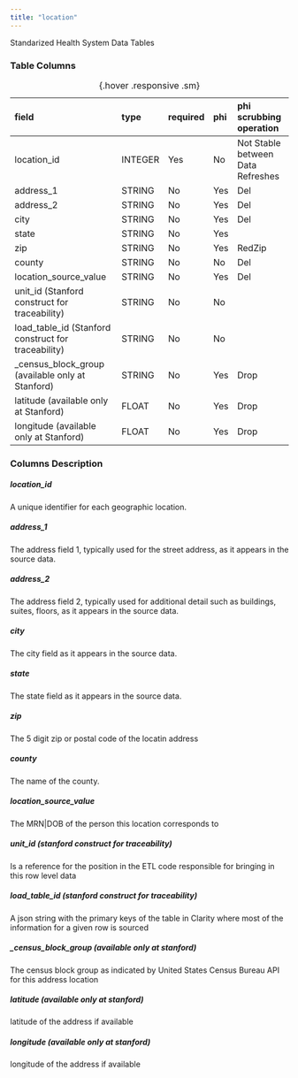 ```yaml
---
title: "location"
---
```


Standarized Health System Data Tables

### Table Columns

| field                                               | type    | required   | phi   | phi scrubbing operation   |
|:----------------------------------------------------|:--------|:-----------|:------|:--------------------------|
| location_id                                         | INTEGER | Yes        | No    | Not Stable between Data Refreshes                    |
| address_1                                           | STRING  | No         | Yes   | Del                       |
| address_2                                           | STRING  | No         | Yes   | Del                       |
| city                                                | STRING  | No         | Yes   | Del                       |
| state                                               | STRING  | No         | Yes   |                        |
| zip                                                 | STRING  | No         | Yes   | RedZip                    |
| county                                              | STRING  | No         | No    | Del                       |
| location_source_value                               | STRING  | No         | Yes   | Del                       |
| unit_id (Stanford construct for traceability)       | STRING  | No         | No    |                        |
| load_table_id (Stanford construct for traceability) | STRING  | No         | No    |                        |
| _census_block_group (available only at Stanford)    | STRING  | No         | Yes   | Drop                      |
| latitude (available only at Stanford)               | FLOAT   | No         | Yes   | Drop                      |
| longitude (available only at Stanford)              | FLOAT   | No         | Yes   | Drop                      |

:  {.hover .responsive .sm}

### Columns Description


##### location_id

A unique identifier for each geographic location.

##### address_1

The address field 1, typically used for the street address, as it appears in the source data.

##### address_2

The address field 2, typically used for additional detail such as buildings, suites, floors, as it appears in the source data.

##### city

The city field as it appears in the source data.

##### state

The state field as it appears in the source data.

##### zip

The 5 digit zip or postal code of the locatin address

##### county

The name of the county.

##### location_source_value

The MRN|DOB of the person this location corresponds to

##### unit_id (stanford construct for traceability) 

Is a reference for the position in the ETL code responsible for bringing in this row level data

##### load_table_id (stanford construct for traceability) 

A json string with the primary keys of the table in Clarity where most of the information for a given row is sourced

##### _census_block_group (available only at stanford)

The census block group as indicated by United States Census Bureau API for this address location

##### latitude (available only at stanford)

latitude of the address if available

##### longitude (available only at stanford)

longitude of the address if available
